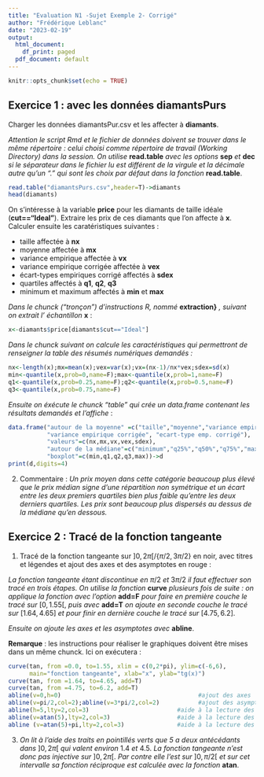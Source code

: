 ```yaml
---
title: "Evaluation N1 -Sujet Exemple 2- Corrigé"
author: "Frédérique Leblanc"
date: "2023-02-19"
output:
  html_document:
    df_print: paged
  pdf_document: default
---
```


```r
knitr::opts_chunk$set(echo = TRUE)
```



## Exercice 1 : avec les données diamantsPurs

Charger les données diamantsPur.csv et les affecter à **diamants**. 

*Attention le script Rmd et le fichier de données doivent se trouver dans le même répertoire : celui choisi comme répertoire de travail (Working Directory) dans la session. On utilise* **read.table** *avec les options* **sep** *et* **dec** *si le séparateur dans le fichier lu est différent de la virgule et la décimale autre qu'un "." qui sont les choix par défaut dans la fonction*  **read.table**. 

```r
read.table("diamantsPurs.csv",header=T)->diamants
head(diamants)

```

On s'intéresse à la variable **price** pour les diamants de taille idéale  (**cut=="Ideal"**).  Extraire  les prix de ces diamants que l'on affecte à **x**. Calculer ensuite les caratéristiques suivantes :

* taille  affectée à **nx**
* moyenne  affectée à **mx**
* variance empirique  affectée à **vx**
* variance empirique corrigée affectée à **vex**
* écart-types empiriques corrigé affectés à **sdex**
* quartiles affectés à **q1**, **q2**, **q3**
* minimum et maximum affectés à **min** et **max**


 *Dans le chunck ("tronçon") d'instructions R, nommé* **extraction}** *, suivant on extrait l' échantillon*  **x**  :

```r
x<-diamants$price[diamants$cut=="Ideal"]
```

 *Dans le chunck suivant on calcule les caractéristiques qui permettront de renseigner la table des résumés numériques demandés :*
 
```r
nx<-length(x);mx=mean(x);vex=var(x);vx=(nx-1)/nx*vex;sdex=sd(x)
min<-quantile(x,prob=0,name=F);max<-quantile(x,prob=1,name=F)
q1<-quantile(x,prob=0.25,name=F);q2<-quantile(x,prob=0.5,name=F)
q3<-quantile(x,prob=0.75,name=F)
```

*Ensuite on éxécute le chunck "table"  qui crée un data.frame contenant les résultats demandés et l'affiche * : 

```r

data.frame("autour de la moyenne" =c("taille","moyenne","variance empirique",
           "variance empirique corrigée", "ecart-type emp. corrigé"),
           "valeurs"=c(nx,mx,vx,vex,sdex),
           "autour de la médiane"=c("minimum","q25%","q50%","q75%","maximum"),
           "boxplot"=c(min,q1,q2,q3,max))->d
print(d,digits=4)
```

2) Commentaire : *Un prix moyen dans cette catégorie beaucoup plus élevé que le prix médian signe d'une répartition non symétrique et un écart entre les deux premiers quartiles bien plus faible qu'entre les deux derniers quartiles. Les prix sont beaucoup plus dispersés au dessus de la médiane qu'en dessous.* 

## Exercice 2 : Tracé de la fonction tangeante

1) Tracé de la fonction tangeante sur  $]0,2\pi[/ \{ \pi/2,3\pi/2\}$ en noir, avec titres et légendes  et ajout des axes et des asymptotes en rouge : 

*La fonction tangeante étant discontinue en *$\pi/2$ *et* $3\pi/2$ *il faut effectuer son tracé en trois étapes. On utilise la fonction* **curve** *plusieurs fois de suite : on applique la fonction avec l'option* **add=F** *pour faire en première couche le tracé sur* $[0,1.55[$, *puis avec * **add=T**  *on ajoute en seconde couche le tracé sur* $[1.64, 4.65]$ *et pour finir en dernière couche  le tracé sur* $[4.75,6.2]$.

*Ensuite on ajoute les axes et les asymptotes avec* **abline**.

**Remarque** : les instructions pour réaliser le graphiques doivent être
mises dans un même chunck. Ici on exécutera : 

```r
curve(tan, from =0.0, to=1.55, xlim = c(0,2*pi), ylim=c(-6,6),
      main="fonction tangeante", xlab="x", ylab="tg(x)")
curve(tan, from =1.64, to=4.65, add=T)
curve(tan, from =4.75, to=6.2, add=T)
abline(v=0,h=0)                                       #ajout des axes
abline(v=pi/2,col=2);abline(v=3*pi/2,col=2)           #ajout des asymptotes
abline(h=5,lty=2,col=3)                         #aide à la lecture des antécédants de 5
abline(v=atan(5),lty=2,col=3)                   #aide à la lecture des antécédants de 5
abline (v=atan(5)+pi,lty=2,col=3)               #aide à la lecture des antécédants de 5
```

3)  *On lit à l'aide des traits en pointillés verts que 5 a deux antécédants dans* $]0,2\pi[$
*qui valent environ* $1.4$ *et* $4.5$. *La fonction tangeante n'est donc pas injective sur* $]0,2\pi[$. *Par contre elle l'est sur *$]0,\pi/2[$ *et sur cet intervalle sa fonction réciproque est calculée avec la fonction* **atan**. 


